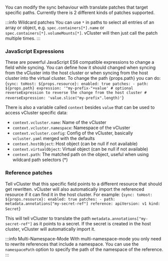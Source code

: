 
<ProAdmonition/>

You can modify the sync behaviour with translate patches that target specific paths. Currently there is 2 different kinds of patches supported.

:::info Wildcard patches
You can use `*` in paths to select all entries of an array or object, e.g. `spec.containers[*].name` or `spec.containers[*].volumeMounts[*]`. vCluster will then just call the patch multiple times.
:::

### JavaScript Expressions

These are powerful JavaScript ES6 compatible expressions to change a field while syncing. You can define how it should changed when syncing from the vCluster into the host cluster or when syncing from the host cluster into the virtual cluster. To change the path <span>{props.path}</span> you can do:
<CodeBlock language="yaml">
{`sync:
  toHost:
    ${props.resource}:
      enabled: true
      patches:
      - path: ${props.path}
        expression: '"my-prefix-"+value'
        # optional reverseExpression to reverse the change from the host cluster
        # reverseExpression: 'value.slice("my-prefix".length)'`}
</CodeBlock>

There is also a variable called `context` besides `value` that can be used to access vCluster specific data:
* `context.vcluster.name`: Name of the vCluster
* `context.vcluster.namespace`: Namespace of the vCluster
* `context.vcluster.config`: Config of the vCluster, basically `vcluster.yaml` merged with the defaults
* `context.hostObject`: Host object (can be null if not available)
* `context.virtualObject`: Virtual object (can be null if not available)
* `context.path`: The matched path on the object, useful when using wildcard path selectors (*)

### Reference patches

Tell vCluster that this specific field points to a different resource that should get rewritten. vCluster will also automatically import the referenced resource if it can find it in the host cluster. For example:
<CodeBlock language="yaml">
{`sync:
  toHost:
    ${props.resource}:
      enabled: true
      patches:
      - path: metadata.annotations["my-secret-ref"]
        reference:
          apiVersion: v1
          kind: Secret`}
</CodeBlock>

This will tell vCluster to translate the path `metadata.annotations["my-secret-ref"]` as it points to a secret. If the secret is created in the host cluster, vCluster will automatically import it.

:::info Multi-Namespace-Mode
With multi-namespace-mode you only need to rewrite references that include a namespace. You can use the `namespacePath` option to specify the path of the namespace of the reference.
:::
